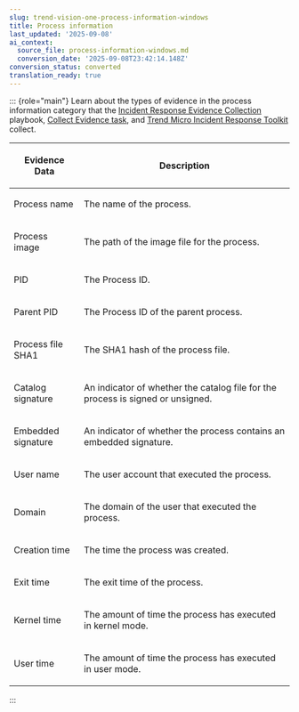 ```yaml
---
slug: trend-vision-one-process-information-windows
title: Process information
last_updated: '2025-09-08'
ai_context:
  source_file: process-information-windows.md
  conversion_date: '2025-09-08T23:42:14.148Z'
conversion_status: converted
translation_ready: true
---
```


::: {role="main"}
Learn about the types of evidence in the process information category that the [Incident Response Evidence Collection](create-ir-collection-playbooks.mdx) playbook, [Collect Evidence task](collect-evidence-task.mdx), and [Trend Micro Incident Response Toolkit](manual-evidence-collection.mdx) collect.

<table>
<colgroup>
<col style="width: 25%" />
<col style="width: 75%" />
</colgroup>
<thead>
<tr>
<th><p>Evidence Data</p></th>
<th><p>Description</p></th>
</tr>
</thead>
<tbody>
<tr>
<td><p>Process name</p></td>
<td><p>The name of the process.</p></td>
</tr>
<tr>
<td><p>Process image</p></td>
<td>The path of the image file for the process.</td>
</tr>
<tr>
<td><p>PID</p></td>
<td><p>The Process ID.</p></td>
</tr>
<tr>
<td><p>Parent PID</p></td>
<td><p>The Process ID of the parent process.</p></td>
</tr>
<tr>
<td><p>Process file SHA1</p></td>
<td><p>The SHA1 hash of the process file.</p></td>
</tr>
<tr>
<td><p>Catalog signature</p></td>
<td><p>An indicator of whether the catalog file for the process is signed or unsigned.</p></td>
</tr>
<tr>
<td><p>Embedded signature</p></td>
<td><p>An indicator of whether the process contains an embedded signature.</p></td>
</tr>
<tr>
<td><p>User name</p></td>
<td><p>The user account that executed the process.</p></td>
</tr>
<tr>
<td><p>Domain</p></td>
<td><p>The domain of the user that executed the process.</p></td>
</tr>
<tr>
<td><p>Creation time</p></td>
<td><p>The time the process was created.</p></td>
</tr>
<tr>
<td><p>Exit time</p></td>
<td><p>The exit time of the process.</p></td>
</tr>
<tr>
<td><p>Kernel time</p></td>
<td><p>The amount of time the process has executed in kernel mode.</p></td>
</tr>
<tr id="GUID-09957805-70E7-401F-A691-F587FCE2CB8B-rtgd24__process_information_hg50">
<td><p>User time</p></td>
<td><p>The amount of time the process has executed in user mode.</p></td>
</tr>
</tbody>
</table>
:::
